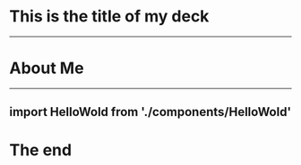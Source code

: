 # This is the title of my deck

---

# About Me


---

## import HelloWold from './components/HelloWold'

## <HelloWold />

# The end
